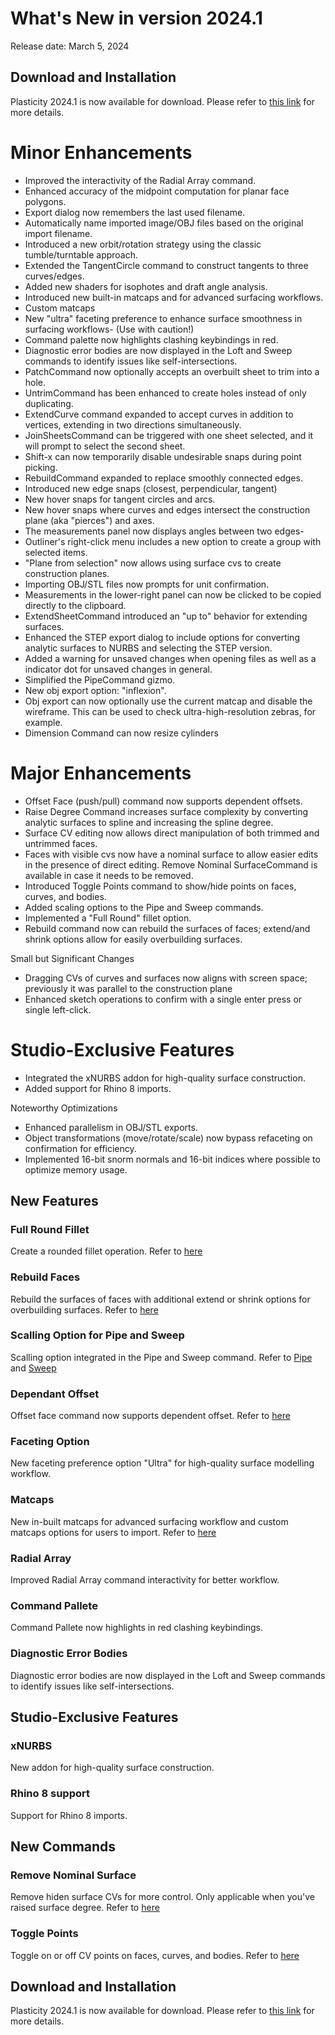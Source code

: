 
# What's New in version 2024.1

Release date: March 5, 2024

## Download and Installation

Plasticity 2024.1 is now available for download. Please refer to [this link](/getting-started/download-and-install) for more details.

# Minor Enhancements

- Improved the interactivity of the Radial Array command.
- Enhanced accuracy of the midpoint computation for planar face polygons.
- Export dialog now remembers the last used filename.
- Automatically name imported image/OBJ files based on the original import filename.
- Introduced a new orbit/rotation strategy using the classic tumble/turntable approach.
- Extended the TangentCircle command to construct tangents to three curves/edges.
- Added new shaders for isophotes and draft angle analysis.
- Introduced new built-in matcaps and for advanced surfacing workflows.
- Custom matcaps
- New "ultra" faceting preference to enhance surface smoothness in surfacing workflows- (Use with caution!)
- Command palette now highlights clashing keybindings in red.
- Diagnostic error bodies are now displayed in the Loft and Sweep commands to identify issues like self-intersections.
- PatchCommand now optionally accepts an overbuilt sheet to trim into a hole.
- UntrimCommand has been enhanced to create holes instead of only duplicating.
- ExtendCurve command expanded to accept curves in addition to vertices, extending in two directions simultaneously.
- JoinSheetsCommand can be triggered with one sheet selected, and it will prompt to select the second sheet.
- Shift-x can now temporarily disable undesirable snaps during point picking.
- RebuildCommand expanded to replace smoothly connected edges.
- Introduced new edge snaps (closest, perpendicular, tangent) 
- New hover snaps for tangent circles and arcs.
- New hover snaps where curves and edges intersect the construction plane (aka "pierces") and axes.
- The measurements panel now displays angles between two edges-
- Outliner's right-click menu includes a new option to create a group with selected items.
- "Plane from selection" now allows using surface cvs to create construction planes.
- Importing OBJ/STL files now prompts for unit confirmation.
- Measurements in the lower-right panel can now be clicked to be copied directly to the clipboard.
- ExtendSheetCommand introduced an "up to" behavior for extending surfaces.
- Enhanced the STEP export dialog to include options for converting analytic surfaces to NURBS and selecting the STEP version.
- Added a warning for unsaved changes when opening files as well as a indicator dot for unsaved changes in general.
- Simplified the PipeCommand gizmo.
- New obj export option: "inflexion".
- Obj export can now optionally use the current matcap and disable the wireframe. This can be used to check ultra-high-resolution zebras, for example.
- Dimension Command can now resize cylinders 

# Major Enhancements

- Offset Face (push/pull) command now supports dependent offsets.
- Raise Degree Command increases surface complexity by converting analytic surfaces to spline and increasing the spline degree.
- Surface CV editing now allows direct manipulation of both trimmed and untrimmed faces.
- Faces with visible cvs now have a nominal surface to allow easier edits in the presence of direct editing. Remove Nominal SurfaceCommand is available in case it needs to be removed.
- Introduced Toggle Points command to show/hide points on faces, curves, and bodies.
- Added scaling options to the Pipe and Sweep commands.
- Implemented a "Full Round" fillet option.
- Rebuild command now can rebuild the surfaces of faces; extend/and shrink options allow for easily overbuilding surfaces.

Small but Significant Changes

- Dragging CVs of curves and surfaces now aligns with screen space; previously it was parallel to the construction plane
- Enhanced sketch operations to confirm with a single enter press or single left-click.

# Studio-Exclusive Features
- Integrated the xNURBS addon for high-quality surface construction.
- Added support for Rhino 8 imports.

Noteworthy Optimizations
- Enhanced parallelism in OBJ/STL exports.
- Object transformations (move/rotate/scale) now bypass refaceting on confirmation for efficiency.
- Implemented 16-bit snorm normals and 16-bit indices where possible to optimize memory usage.



## New Features

### Full Round Fillet

Create a rounded fillet operation. Refer to [here](/solid/fillet-shell)

### Rebuild Faces

Rebuild the surfaces of faces with additional extend or shrink options for overbuilding surfaces. Refer to [here](/solid/rebuild-face)

<VideoPlayer filename="rebuild-face"/>

### Scalling Option for Pipe and Sweep 

Scalling option integrated in the Pipe and Sweep command. Refer to [Pipe](/solid/pipe) and [Sweep](/solid/sweeop)

### Dependant Offset

Offset face command now supports dependent offset. Refer to [here](/solid/offset-face)

<VideoPlayer fileName="dependant-offset-face"/>

### Faceting Option

New faceting preference option "Ultra" for high-quality surface modelling workflow.

### Matcaps 

New in-built matcaps for advanced surfacing workflow and custom matcaps options for users to import. Refer to [here](/solid/fillet-shell)

### Radial Array

Improved Radial Array command interactivity for better workflow.

### Command Pallete

Command Pallete now highlights in red clashing keybindings.

### Diagnostic Error Bodies

Diagnostic error bodies are now displayed in the Loft and Sweep commands to identify issues like self-intersections. 



## Studio-Exclusive Features

### xNURBS

New addon for high-quality surface construction. 

### Rhino 8 support

Support for Rhino 8 imports. 

## New Commands 

### Remove Nominal Surface

Remove hiden surface CVs for more control. Only applicable when you've raised surface degree. Refer to [here](/solid/remove-nominal-surface)

### Toggle Points

Toggle on or off CV points on faces, curves, and bodies. Refer to [here](/sketch/toggle-points)


## Download and Installation

Plasticity 2024.1 is now available for download. Please refer to [this link](/getting-started/download-and-install) for more details.
